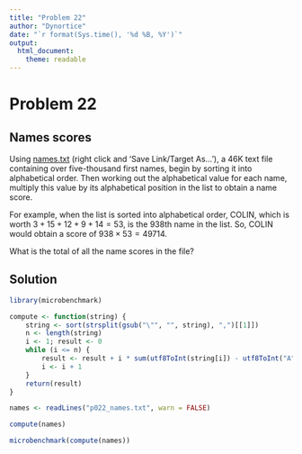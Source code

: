 ```yaml
---
title: "Problem 22"
author: "Dynortice"
date: "`r format(Sys.time(), '%d %B, %Y')`"
output:
  html_document:
    theme: readable
---
```

# Problem 22
## Names scores
Using [names.txt](https://projecteuler.net/project/resources/p022_names.txt) (right click and 'Save Link/Target As...'), a 46K text file containing over five-thousand first names, begin by sorting it into alphabetical order. Then working out the alphabetical value for each name, multiply this value by its alphabetical position in the list to obtain a name score.

For example, when the list is sorted into alphabetical order, COLIN, which is worth $3 + 15 + 12 + 9 + 14 = 53$, is the $938$th name in the list. So, COLIN would obtain a score of $938 \times 53 = 49714$.

What is the total of all the name scores in the file?

## Solution
```r
library(microbenchmark)
```
```r
compute <- function(string) {
    string <- sort(strsplit(gsub("\"", "", string), ",")[[1]])
    n <- length(string)
    i <- 1; result <- 0
    while (i <= n) {
        result <- result + i * sum(utf8ToInt(string[i]) - utf8ToInt("A") + 1)
        i <- i + 1
    }
    return(result)
}
```
```r
names <- readLines("p022_names.txt", warn = FALSE)
```
```r
compute(names)
```
```r
microbenchmark(compute(names))
```
